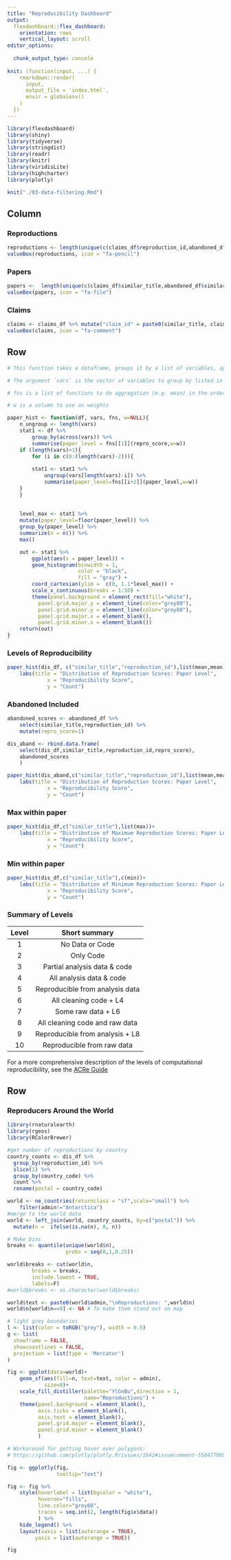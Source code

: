 ```yaml
---
title: "Reproducibility Dashboard"
output: 
  flexdashboard::flex_dashboard:
    orientation: rows
    vertical_layout: scroll
editor_options: 
  
  chunk_output_type: console
  
knit: (function(input, ...) {
    rmarkdown::render(
      input,
      output_file = 'index.html',
      envir = globalenv()
    )
  })
---
```


```r
library(flexdashboard)
library(shiny)
library(tidyverse)
library(stringdist)       
library(readr)
library(knitr)
library(viridisLite)
library(highcharter)
library(plotly)

knit("./03-data-filtering.Rmd")
```

## Column

### Reproductions

```r
reproductions <- length(unique(c(claims_df$reproduction_id,abandoned_df$reproduction_id))) #claims instead of dis because some have all NA repro scores
valueBox(reproductions, icon = "fa-pencil")
```

### Papers

```r
papers <-  length(unique(c(claims_df$similar_title,abandoned_df$similar_title)))
valueBox(papers, icon = "fa-file")
```

### Claims
```r
claims <- claims_df %>% mutate("claim_id" = paste0(similar_title, claim_N)) %>% summarise( length( unique(claim_id)) ) %>% as.numeric()
valueBox(claims, icon = "fa-comment")
```

## Row {.tabset data-height="500"}

```r
# This function takes a dataframe, groups it by a list of variables, applies a function to summarize the reproducibility (possibly weighted by a variable), and then iteratively ungroups until it produces a paper-level summary. 

# The argument `vars` is the vector of variables to group by listed in order from coarsest (i.e. smallest number of unique values) to finest (i.e. largest number of unique values)

# fns is a list of functions to do aggregation (e.g. mean) in the order they should be applied

# w is a column to use as weights

paper_hist <- function(df, vars, fns, w=NULL){
    n_ungroup <- length(vars)
    stat1 <- df %>% 
        group_by(across(vars)) %>%
        summarise(paper_level = fns[[1]](repro_score,w=w))
    if (length(vars)>1){
        for (i in c(0:(length(vars)-2))){
            
        stat1 <- stat1 %>%
            ungroup(vars[length(vars)-i]) %>%
            summarise(paper_level=fns[[i+2]](paper_level,w=w))
    }
    }
    
    
    level_max <- stat1 %>%
    mutate(paper_level=floor(paper_level)) %>%
    group_by(paper_level) %>%
    summarize(n = n()) %>%
    max()

    out <- stat1 %>% 
        ggplot(aes(x = paper_level)) +
        geom_histogram(binwidth = 1,
                       color = "black",
                       fill = "gray") +
        coord_cartesian(ylim =  c(0, 1.1*level_max)) +
        scale_x_continuous(breaks = 1:10) +
        theme(panel.background = element_rect(fill="white"),
          panel.grid.major.y = element_line(color="grey80"),
          panel.grid.minor.y = element_line(color="grey80"),
          panel.grid.major.x = element_blank(),
          panel.grid.minor.x = element_blank())
    return(out)
}

```

### Levels of Reproducibility
```r
paper_hist(dis_df, c("similar_title","reproduction_id"),list(mean,mean))+
    labs(title = "Distribution of Reproduction Scores: Paper Level",
             x = "Reproducibility Score",
             y = "Count")
```


### Abandoned Included
```r
abandoned_scores <- abandoned_df %>%
    select(similar_title,reproduction_id) %>%
    mutate(repro_score=1)

dis_aband <- rbind.data.frame(
    select(dis_df,similar_title,reproduction_id,repro_score),
    abandoned_scores
    )

paper_hist(dis_aband,c("similar_title","reproduction_id"),list(mean,mean))+
    labs(title = "Distribution of Reproduction Scores: Paper Level",
             x = "Reproducibility Score",
             y = "Count")
```

### Max within paper
```r
paper_hist(dis_df,c("similar_title"),list(max))+
    labs(title = "Distribution of Maximum Reproduction Scores: Paper Level",
             x = "Reproducibility Score",
             y = "Count")

```

### Min within paper
```r
paper_hist(dis_df,c("similar_title"),c(min))+
    labs(title = "Distribution of Minimum Reproduction Scores: Paper Level",
             x = "Reproducibility Score",
             y = "Count")

```

### Summary of Levels

| Level | Short summary                      |
|:-----:|:----------------------------------:|
| 1     | No Data or Code                    |
| 2     | Only Code                          |
| 3     | Partial analysis data & code       |
| 4     | All analysis data & code           |
| 5     | Reproducible from analysis data    |
| 6     | All cleaning code + L4             |
| 7     | Some raw data     + L6             |
| 8     | All cleaning code and raw data     |
| 9     | Reproducible from analysis  + L8   |
| 10    | Reproducible from raw data         |

For a more comprehensive description of the levels of computational reproducibility, see the [ACRe Guide](https://bitss.github.io/ACRE/assessment.html#levels-of-computational-reproducibility-for-a-specific-display-item)

## Row {data-height="500"}

### Reproducers Around the World

```r
library(rnaturalearth)
library(rgeos)
library(RColorBrewer)

#get number of reproductions by country
country_counts <- dis_df %>% 
  group_by(reproduction_id) %>% 
  slice(1) %>%
  group_by(country_code) %>% 
  count %>% 
  rename(postal = country_code)

world <- ne_countries(returnclass = "sf",scale="small") %>%
    filter(admin!="Antarctica")
#merge to the world data 
world <- left_join(world, country_counts, by=c("postal")) %>% 
  mutate(n =  ifelse(is.na(n), 0, n))

# Make bins
breaks <- quantile(unique(world$n),
                   probs = seq(0,1,0.25))

world$breaks <- cut(world$n,
        breaks = breaks,
        include.lowest = TRUE,
        labels=F)
#world$breaks <- as.character(world$breaks)

world$text <- paste0(world$admin,"\nReproductions: ",world$n)
world$n[world$n==0] <- NA # To make them stand out on map

# light grey boundaries
l <- list(color = toRGB("grey"), width = 0.5)
g <- list(
  showframe = FALSE,
  showcoastlines = FALSE,
  projection = list(type = 'Mercator')
)

fig <- ggplot(data=world)+
    geom_sf(aes(fill=n, text=text, color = admin),
            size=0)+
    scale_fill_distiller(palette="YlGnBu",direction = 1,
                         name="Reproductions") +
    theme(panel.background = element_blank(),
          axis.ticks = element_blank(),
          axis.text = element_blank(),
          panel.grid.major = element_blank(),
          panel.grid.minor = element_blank()
          )

# Workaround for getting hover over polygons:
# https://github.com/plotly/plotly.R/issues/1641#issuecomment-550477069

fig <- ggplotly(fig,
                tooltip="text") 

fig <- fig %>%
    style(hoverlabel = list(bgcolor = "white"),
          hoveron="fills",
          line.color="grey60",
          traces = seq.int(2, length(fig$x$data))
          ) %>%
    hide_legend() %>%
    layout(xaxis = list(autorange = TRUE),
         yaxis = list(autorange = TRUE))

fig
```


<!--
### Universities  

| University | Number of Reproductions |
|:-------------------:|:------:|
| UC Berkeley         | `r reproductions`      |
|                     |        |
|                     |        |

-->


